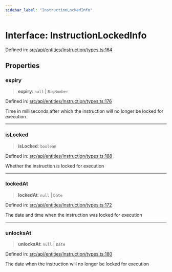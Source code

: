 ```yaml
---
sidebar_label: "InstructionLockedInfo"
---
```


# Interface: InstructionLockedInfo

Defined in: [src/api/entities/Instruction/types.ts:164](https://github.com/PolymeshAssociation/polymesh-sdk/blob/bee6a2fe7a8ce5db42a6982e793782182cde2153/src/api/entities/Instruction/types.ts#L164)

## Properties

### expiry

> **expiry**: `null` \| `BigNumber`

Defined in: [src/api/entities/Instruction/types.ts:176](https://github.com/PolymeshAssociation/polymesh-sdk/blob/bee6a2fe7a8ce5db42a6982e793782182cde2153/src/api/entities/Instruction/types.ts#L176)

Time in milliseconds after which the instruction will no longer be locked for execution

***

### isLocked

> **isLocked**: `boolean`

Defined in: [src/api/entities/Instruction/types.ts:168](https://github.com/PolymeshAssociation/polymesh-sdk/blob/bee6a2fe7a8ce5db42a6982e793782182cde2153/src/api/entities/Instruction/types.ts#L168)

Whether the instruction is locked for execution

***

### lockedAt

> **lockedAt**: `null` \| `Date`

Defined in: [src/api/entities/Instruction/types.ts:172](https://github.com/PolymeshAssociation/polymesh-sdk/blob/bee6a2fe7a8ce5db42a6982e793782182cde2153/src/api/entities/Instruction/types.ts#L172)

The date and time when the instruction was locked for execution

***

### unlocksAt

> **unlocksAt**: `null` \| `Date`

Defined in: [src/api/entities/Instruction/types.ts:180](https://github.com/PolymeshAssociation/polymesh-sdk/blob/bee6a2fe7a8ce5db42a6982e793782182cde2153/src/api/entities/Instruction/types.ts#L180)

The date when the instruction will no longer be locked for execution
